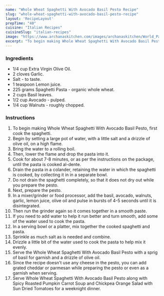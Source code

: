 ---
name: "Whole Wheat Spaghetti With Avocado Basil Pesto Recipe"
slug: "whole-wheat-spaghetti-with-avocado-basil-pesto-recipe"
layout: 'RecipeLayout'
prepTime: "40"
cuisine: "Italian Recipes"
cuisineSlug: "italian-recipes"
image: "https://www.archanaskitchen.com/images/archanaskitchen/World_Pastas_Pizzas/Whole_Wheat_Spaghetti_With_Avocado_Basil_Pesto.jpg"
excerpt: "To begin making Whole Wheat Spaghetti With Avocado Basil Pesto, first cook the spaghetti"
---

### Ingredients

- 1/4 cup Extra Virgin Olive Oil.
- 2 cloves Garlic.
- Salt - to taste.
- 1 teaspoon Lemon juice.
- 225 grams Spaghetti Pasta - organic whole wheat.
- 2 cups Basil leaves.
- 1/2 cup Avocado - pulped.
- 1/4 cup Walnuts - roughly chopped.

### Instructions

1. To begin making Whole Wheat Spaghetti With Avocado Basil Pesto, first cook the spaghetti.
1. Begin by setting a large pot of water, with a little salt and a drizzle of olive oil, on a high flame.
1. Bring the water to a rolling boil.
1. Then, lower the flame and drop the pasta into it.
1. Cook for about 7-8 minutes, or as per the instructions on the package, until the pasta is cooked al-dente.
1. Drain the pasta in a colander, retaining the water in which the spaghetti is cooked, by collecting it in  in a separate bowl.
1. Do not drain the spaghetti completely, so that it does not dry out while you prepare the pesto.
1. Next, prepare the pesto.
1. In a mixer/grinder or food processor, add the basil, avocado, walnuts, garlic, lemon juice, olive oil and pulse in bursts of 4-5 seconds until it is disintegrated.
1. Then run the grinder again so it comes together in a smooth paste.
1. If you need to add water to help it run better and turn smooth, add some of the water used to cook the pasta.
1. In a serving bowl or a platter, mix together the cooked spaghetti and pasta.
1. Sprinkle as much salt as is needed and combine.
1. Drizzle a little bit of the water used to cook the pasta to help mix it evenly.
1. Serve the Whole Wheat Spaghetti With Avocado Basil Pesto with a sprig of basil for garnish and a drizzle of olive oil.
1. Since the recipe doesn't use any cheese in the pesto, you can add grated cheddar or parmesan while preparing the pesto or even as a garnish when serving.
1. Serve Whole Wheat Spaghetti With Avocado Basil Pesto along with Spicy Roasted Pumpkin Carrot Soup and Chickpea Orange Salad with Sun Dried Tomatoes for a weeknight dinner.
